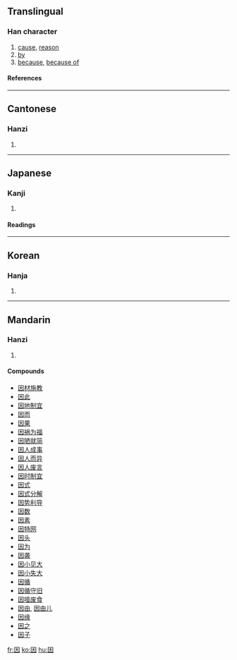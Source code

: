 {{see|囙}}

==Translingual==
{{stroke order|type=animate}}
===Han character===
{{Han char|rn=31|rad=囗|as=03|sn=6|four=6043<sub>0</sub>|canj=田大 (WK)|ids=⿴[[囗]][[大]]}}
# [[cause]], [[reason]]
# [[by]]
# [[because]], [[because of]]
====References====
{{Han ref|kx=0217.020|dkj=04693|dj=0444.030|hdz=10711.090|uh=56E0|ud=22240|bh=A65D|bd=42589}}
----

==Cantonese==
===Hanzi===
{{yue-hanzi|jyut=|y=[[yan1]]}}
# {{defn|Cantonese}}
----
==Japanese==
===Kanji===
{{ja-kanji|grade=5|rs=囗03}}
# {{defn|Japanese}} 
====Readings====
{{ja-readings|on=[[いん]] (in)|kun=[[よる]] (yoru), [[ちなむ]] (chinamu), [[よって]] (yotte)}}
----
==Korean==
===Hanja===
{{ko-hanja|hangeul=인|rv=in|mr=in}}
# {{defn|Korean}}
----
==Mandarin==
===Hanzi===
{{cmn-hanzi|pin=[[yīn]] ([[yin1]])|wg=[[yin1|yin<sup>1</sup>]]}}
# {{defn|Mandarin}}

====Compounds====
*[[因材施教]]
*[[因此]]
*[[因地制宜]]
*[[因而]]
*[[因果]]
*[[因祸为福]]
*[[因陋就简]]
*[[因人成事]]
*[[因人而异]]
*[[因人废言]]
*[[因时制宜]]
*[[因式]]
*[[因式分解]]
*[[因势利导]]
*[[因数]]
*[[因素]]
*[[因特网]]
*[[因头]]
*[[因为]]
*[[因袭]]
*[[因小见大]]
*[[因小失大]]
*[[因循]]
*[[因循守旧]]
*[[因噎废食]]
*[[因由]], [[因由儿]]
*[[因缘]]
*[[因之]]
*[[因子]]

[[fr:因]]
[[ko:因]]
[[hu:因]]